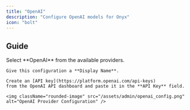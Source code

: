 ```yaml
---
title: "OpenAI"
description: "Configure OpenAI models for Onyx"
icon: "bolt"
---
```



## Guide

<Steps>
  <NavigateToAiModels />

  <Step title="Configure OpenAI Provider">
    Select **OpenAI** from the available providers.

    Give this configuration a **Display Name**.

    Create an [API key](https://platform.openai.com/api-keys)
    from the OpenAI API dashboard and paste it in the **API Key** field.

    <img className="rounded-image" src="/assets/admin/openai_config.png" alt="OpenAI Provider Configuration" />
  </Step>

  <StandardAiModelConfigs />
</Steps>

